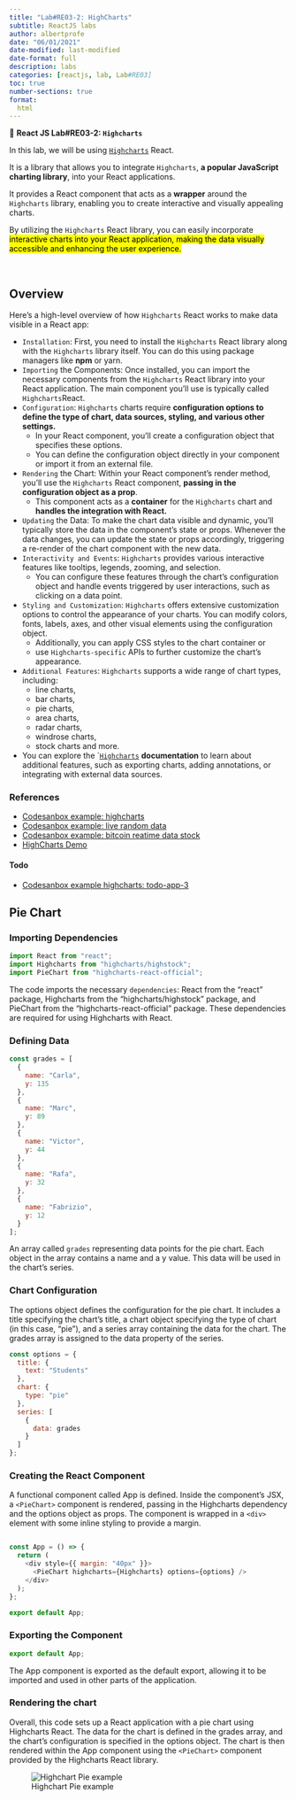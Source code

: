 ```yaml
---
title: "Lab#RE03-2: HighCharts"
subtitle: ReactJS labs
author: albertprofe
date: "06/01/2021"
date-modified: last-modified
date-format: full
description: labs
categories: [reactjs, lab, Lab#RE03]
toc: true
number-sections: true
format:
  html
---
```


::: {.labs}
📘 **React JS Lab#RE03-2: ``Highcharts``**

In this lab, we will be using [``Highcharts``](https://www.highcharts.com/){.external} React.

It is a library that allows you to integrate ``Highcharts``, **a popular JavaScript charting library**, into your React applications.

It provides a React component that acts as a **wrapper** around the ``Highcharts`` library, enabling you to create interactive and visually appealing charts.

By utilizing the ``Highcharts`` React library, you can easily incorporate <mark>interactive charts into your React application, making the data visually accessible and enhancing the user experience.</mark>
:::


</br>

## Overview

Here's a high-level overview of how ``Highcharts`` React works to make data visible in a React app:

- `Installation`: First, you need to install the ``Highcharts`` React library along with the ``Highcharts`` library itself. You can do this using package managers like **npm** or yarn.
- `Importing` the Components: Once installed, you can import the necessary components from the ``Highcharts`` React library into your React application. The main component you'll use is typically called ``Highcharts``React.
- `Configuration`: ``Highcharts`` charts require **configuration options to define the type of chart, data sources, styling, and various other settings.**
  - In your React component, you'll create a configuration object that specifies these options.
  - You can define the configuration object directly in your component or import it from an external file.
- `Rendering` the Chart: Within your React component's render method, you'll use the ``Highcharts`` React component, **passing in the configuration object as a prop**.
  - This component acts as a **container** for the ``Highcharts`` chart and **handles the integration with React.**
- `Updating` the Data: To make the chart data visible and dynamic, you'll typically store the data in the component's state or props. Whenever the data changes, you can update the state or props accordingly, triggering a re-render of the chart component with the new data.
- `Interactivity and Events`: ``Highcharts`` provides various interactive features like tooltips, legends, zooming, and selection.
  - You can configure these features through the chart's configuration object and handle events triggered by user interactions, such as clicking on a data point.
- `Styling and Customization`: ``Highcharts`` offers extensive customization options to control the appearance of your charts. You can modify colors, fonts, labels, axes, and other visual elements using the configuration object.
  - Additionally, you can apply CSS styles to the chart container or
  - use ``Highcharts-specific`` APIs to further customize the chart's appearance.
- `Additional Features`: ``Highcharts`` supports a wide range of chart types, including:
  -  line charts,
  -  bar charts,
  -  pie charts,
  -  area charts,
  -  radar charts,
  -  windrose charts,
  -  stock charts and more.
-  You can explore the `[``Highcharts``](https://www.highcharts.com/){.external} **documentation** to learn about additional features, such as exporting charts, adding annotations, or integrating with external data sources.


### References

- [Codesanbox example: highcharts](https://codesandbox.io/s/highcharts-example-r52m80){.external}
- [Codesanbox example: live random data](https://codesandbox.io/s/react-highcharts-forked-iszykt){.external}
- [Codesanbox example: bitcoin reatime data stock](https://codesandbox.io/s/jolly-pasteur-99bldy){.external}
- [HighCharts Demo](https://www.highcharts.com/demo){.external}

#### Todo

- [Codesanbox example highcharts: todo-app-3 ](https://codesandbox.io/s/todo-app-3-v08qbi){.external}

## Pie Chart

### Importing Dependencies

```js
import React from "react";
import Highcharts from "highcharts/highstock";
import PieChart from "highcharts-react-official";
```

The code imports the necessary `dependencies`: React from the "react" package, Highcharts from the "highcharts/highstock" package, and PieChart from the "highcharts-react-official" package. These dependencies are required for using Highcharts with React.


### Defining Data

```js
const grades = [
  {
    name: "Carla",
    y: 135
  },
  {
    name: "Marc",
    y: 89
  },
  {
    name: "Victor",
    y: 44
  },
  {
    name: "Rafa",
    y: 32
  },
  {
    name: "Fabrizio",
    y: 12
  }
];
```

An array called `grades` representing data points for the pie chart. Each object in the array contains a name and a y value. This data will be used in the chart's series.

### Chart Configuration

The options object defines the configuration for the pie chart. It includes a title specifying the chart's title, a chart object specifying the type of chart (in this case, "pie"), and a series array containing the data for the chart. The grades array is assigned to the data property of the series.

```js
const options = {
  title: {
    text: "Students"
  },
  chart: {
    type: "pie"
  },
  series: [
    {
      data: grades
    }
  ]
};
```

### Creating the React Component

A functional component called App is defined. Inside the component's JSX, a `<PieChart>` component is rendered, passing in the Highcharts dependency and the options object as props. The component is wrapped in a `<div>` element with some inline styling to provide a margin.


```js

const App = () => {
  return (
    <div style={{ margin: "40px" }}>
      <PieChart highcharts={Highcharts} options={options} />
    </div>
  );
};

export default App;

```
### Exporting the Component


```js
export default App;
```

The App component is exported as the default export, allowing it to be imported and used in other parts of the application.

### Rendering the chart

Overall, this code sets up a React application with a pie chart using Highcharts React. The data for the chart is defined in the grades array, and the chart's configuration is specified in the options object. The chart is then rendered within the App component using the `<PieChart>` component provided by the Highcharts React library.


![Highchart Pie example](/images/reactjs/lab-re-3-6.png)


